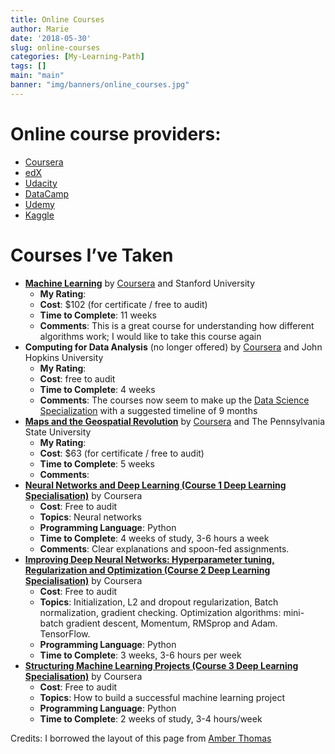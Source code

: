 ```yaml
---
title: Online Courses
author: Marie
date: '2018-05-30'
slug: online-courses
categories: [My-Learning-Path]
tags: []
main: "main"
banner: "img/banners/online_courses.jpg"
---
```





# Online course providers:

* [Coursera](https://www.coursera.org)
* [edX](https://www.edx.org)
* [Udacity](https://www.udacity.com)
* [DataCamp](https://www.datacamp.com)
* [Udemy](https://www.udemy.com/)
* [Kaggle](https://www.kaggle.com/learn)

# Courses I've Taken
<!-- <i class="fa fa-star-o"></i> -->
* **[Machine Learning](https://www.coursera.org/learn/machine-learning)** by [Coursera](https://www.coursera.org) and Stanford University
    + **My Rating**: <i class="fa fa-star"></i><i class="fa fa-star"></i><i class="fa fa-star"></i><i class="fa fa-star"></i><i class="fa fa-star"></i>
    + **Cost**: $102 (for certificate / free to audit)
    + **Time to Complete**: 11 weeks
    + **Comments**: This is a great course for understanding how different algorithms work; I would like to take this course again

* **Computing for Data Analysis** (no longer offered) by [Coursera](https://www.coursera.org) and John Hopkins University
    + **My Rating**: <i class="fa fa-star"></i><i class="fa fa-star"></i><i class="fa fa-star"></i><i class="fa fa-star"></i><i class="fa fa-star"></i>
    + **Cost**: free to audit
    + **Time to Complete**: 4 weeks
    + **Comments**: The courses now seem to make up the [Data Science Specialization](https://www.coursera.org/specializations/jhu-data-science) with a suggested timeline of 9 months
    
    
* **[Maps and the Geospatial Revolution](https://www.coursera.org/learn/geospatial)** by [Coursera](https://www.coursera.org) and The Pennsylvania State University
    + **My Rating**: <i class="fa fa-star"></i><i class="fa fa-star"></i><i class="fa fa-star"></i><i class="fa fa-star"></i><i class="fa fa-star"></i>
    + **Cost**: $63 (for certificate / free to audit)
    + **Time to Complete**: 5 weeks
    + **Comments**: 
    
    
* **[Neural Networks and Deep Learning (Course 1 Deep Learning Specialisation)](https://www.coursera.org/learn/neural-networks-deep-learning)** by Coursera
    + **Cost**: Free to audit
    + **Topics**: Neural networks
    + **Programming Language**: Python
    + **Time to Complete**: 4 weeks of study, 3-6 hours a week  
    + **Comments**: Clear explanations and spoon-fed assignments.    
    
* **[Improving Deep Neural Networks: Hyperparameter tuning, Regularization and Optimization (Course 2 Deep Learning Specialisation)](https://www.coursera.org/learn/deep-neural-network)** by Coursera
    + **Cost**: Free to audit
    + **Topics**: Initialization, L2 and dropout regularization, Batch normalization, gradient checking.
Optimization algorithms: mini-batch gradient descent, Momentum, RMSprop and Adam.  TensorFlow. 
    + **Programming Language**: Python
    + **Time to Complete**: 3 weeks, 3-6 hours per week   
    
* **[Structuring Machine Learning Projects (Course 3 Deep Learning Specialisation)](https://www.coursera.org/learn/machine-learning-projects)** by Coursera
    + **Cost**: Free to audit
    + **Topics**: How to build a successful machine learning project
    + **Programming Language**: Python
    + **Time to Complete**: 2 weeks of study, 3-4 hours/week         
    
    
Credits: I borrowed the layout of this page from [Amber Thomas](http://amber.rbind.io/blog/2016/12/17/dscourses/)